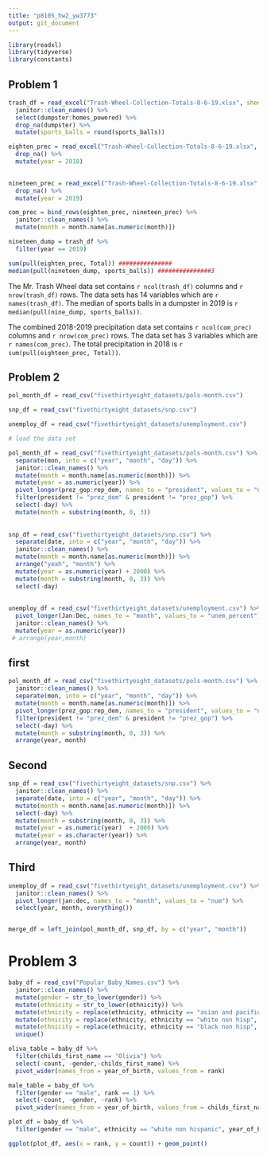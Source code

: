 ```yaml
---
title: "p8105_hw2_yw3773"
output: git_document
---
```


```r
library(readxl)
library(tidyverse)
library(constants)
```

## Problem 1
```r
trash_df = read_excel("Trash-Wheel-Collection-Totals-8-6-19.xlsx", sheet = "Mr. Trash Wheel") %>%
  janitor::clean_names() %>%
  select(dumpster:homes_powered) %>%
  drop_na(dumpster) %>%
  mutate(sports_balls = round(sports_balls))

eighten_prec = read_excel("Trash-Wheel-Collection-Totals-8-6-19.xlsx", sheet = "2018 Precipitation", range = "A2:B14") %>%
  drop_na() %>%
  mutate(year = 2018)
  

nineteen_prec = read_excel("Trash-Wheel-Collection-Totals-8-6-19.xlsx", sheet = "2019 Precipitation", range = "A2:B14") %>%
  drop_na() %>%
  mutate(year = 2019)

com_prec = bind_rows(eighten_prec, nineteen_prec) %>%
  janitor::clean_names() %>%
  mutate(month = month.name[as.numeric(month)]) 

nineteen_dump = trash_df %>%
  filter(year == 2019)

sum(pull(eighten_prec, Total)) ###############
median(pull(nineteen_dump, sports_balls)) ###############3
```

The Mr. Trash Wheel data set contains `r ncol(trash_df)` columns and `r nrow(trash_df)` rows. The data sets has 14 variables which are `r names(trash_df)`. The median of sports balls in a dumpster in 2019 is `r median(pull(nine_dump, sports_balls))`.

The combined 2018-2019 precipitation data set contains `r ncol(com_prec)` columns and `r nrow(com_prec)` rows. The data set has 3 variables which are `r names(com_prec)`. The total precipitation in 2018 is `r sum(pull(eighteen_prec, Total))`.

## Problem 2

```r
pol_month_df = read_csv("fivethirtyeight_datasets/pols-month.csv")

snp_df = read_csv("fivethirtyeight_datasets/snp.csv")

unemploy_df = read_csv("fivethirtyeight_datasets/unemployment.csv")
```


```r
# load the data set

pol_month_df = read_csv("fivethirtyeight_datasets/pols-month.csv") %>%
  separate(mon, into = c("year", "month", "day")) %>%
  janitor::clean_names() %>%
  mutate(month = month.name[as.numeric(month)]) %>%
  mutate(year = as.numeric(year)) %>%
  pivot_longer(prez_gop:rep_dem, names_to = "president", values_to = "num") %>%
  filter(president != "prez_dem" & president != "prez_gop") %>%
  select(-day) %>%
  mutate(month = substring(month, 0, 3))
  
  
snp_df = read_csv("fivethirtyeight_datasets/snp.csv") %>%
  separate(date, into = c("year", "month", "day")) %>%
  janitor::clean_names() %>%
  mutate(month = month.name[as.numeric(month)]) %>% 
  arrange("yeah", "month") %>%
  mutate(year = as.numeric(year) + 2000) %>%
  mutate(month = substring(month, 0, 3)) %>%
  select(-day)
  
  
unemploy_df = read_csv("fivethirtyeight_datasets/unemployment.csv") %>%
  pivot_longer(Jan:Dec, names_to = "month", values_to = "unem_percent") %>%
  janitor::clean_names() %>%
  mutate(year = as.numeric(year)) 
 # arrange(year,month) 

```


## first
```r
pol_month_df = read_csv("fivethirtyeight_datasets/pols-month.csv") %>%
  janitor::clean_names() %>%
  separate(mon, into = c("year", "month", "day")) %>%
  mutate(month = month.name[as.numeric(month)]) %>%
  pivot_longer(prez_gop:rep_dem, names_to = "president", values_to = "num") %>%
  filter(president != "prez_dem" & president != "prez_gop") %>%
  select(-day) %>%
  mutate(month = substring(month, 0, 3)) %>%
  arrange(year, month)
```


## Second
```r
snp_df = read_csv("fivethirtyeight_datasets/snp.csv") %>%
  janitor::clean_names() %>%
  separate(date, into = c("year", "month", "day")) %>%
  mutate(month = month.name[as.numeric(month)]) %>%
  select(-day) %>%
  mutate(month = substring(month, 0, 3)) %>%
  mutate(year = as.numeric(year)  + 2000) %>%
  mutate(year = as.character(year)) %>%
  arrange(year, month)
```

## Third
```r
unemploy_df = read_csv("fivethirtyeight_datasets/unemployment.csv") %>%
  janitor::clean_names() %>%
  pivot_longer(jan:dec, names_to = "month", values_to = "num") %>%
  select(year, month, everything())


merge_df = left_join(pol_month_df, snp_df, by = c("year", "month")) 

```


# Problem 3

```r
baby_df = read_csv("Popular_Baby_Names.csv") %>%
  janitor::clean_names() %>%
  mutate(gender = str_to_lower(gender)) %>%
  mutate(ethnicity = str_to_lower(ethnicity)) %>%
  mutate(ethnicity = replace(ethnicity, ethnicity == "asian and pacific islander" | ethnicity == "asian and paci", "asain and pacific")) %>%
  mutate(ethnicity = replace(ethnicity, ethnicity == "white non hisp", "white non hispanic")) %>%
  mutate(ethnicity = replace(ethnicity, ethnicity == "black non hisp", "black non hispanic")) %>%
  unique()

oliva_table = baby_df %>%
  filter(childs_first_name == "Olivia") %>%
  select(-count, -gender,-childs_first_name) %>%
  pivot_wider(names_from = year_of_birth, values_from = rank)

male_table = baby_df %>%
  filter(gender == "male", rank == 1) %>%
  select(-count, -gender, -rank) %>%
  pivot_wider(names_from = year_of_birth, values_from = childs_first_name)

plot_df = baby_df %>%
  filter(gender == "male", ethnicity == "white non hispanic", year_of_birth == 2016)

ggplot(plot_df, aes(x = rank, y = count)) + geom_point()
```



















